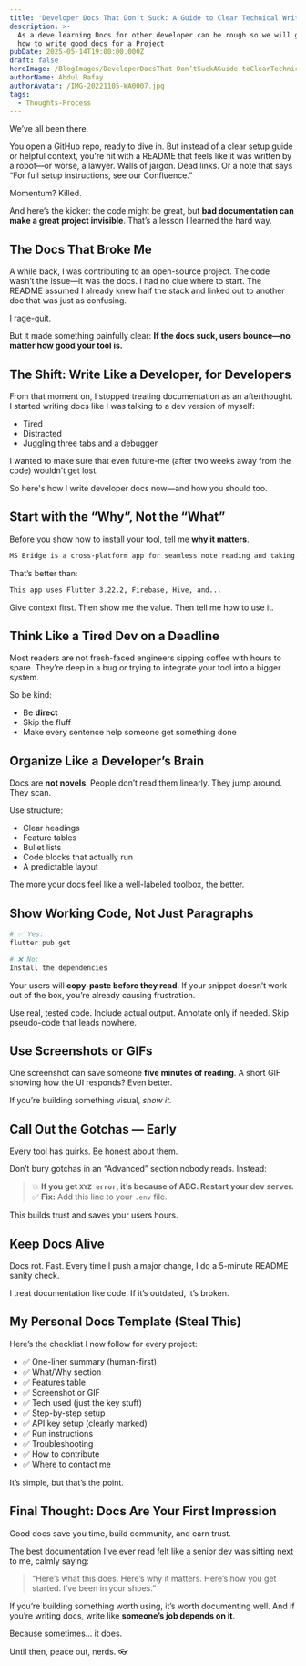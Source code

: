 ```yaml
---
title: 'Developer Docs That Don’t Suck: A Guide to Clear Technical Writing'
description: >-
  As a deve learning Docs for other developer can be rough so we will go through
  how to write good docs for a Project
pubDate: 2025-05-14T19:00:00.000Z
draft: false
heroImage: /BlogImages/DeveloperDocsThat Don’tSuckAGuide toClearTechnical Writing.webp
authorName: Abdul Rafay
authorAvatar: /IMG-20221105-WA0007.jpg
tags:
  - Thoughts-Process
---
```

We’ve all been there.

You open a GitHub repo, ready to dive in. But instead of a clear setup guide or helpful context, you're hit with a README that feels like it was written by a robot—or worse, a lawyer. Walls of jargon. Dead links. Or a note that says “For full setup instructions, see our Confluence.”

Momentum? Killed.

And here’s the kicker: the code might be great, but **bad documentation can make a great project invisible**. That’s a lesson I learned the hard way.

## The Docs That Broke Me

A while back, I was contributing to an open-source project. The code wasn’t the issue—it was the docs. I had no clue where to start. The README assumed I already knew half the stack and linked out to another doc that was just as confusing.

I rage-quit.

But it made something painfully clear:
**If the docs suck, users bounce—no matter how good your tool is.**

## The Shift: Write Like a Developer, for Developers

From that moment on, I stopped treating documentation as an afterthought. I started writing docs like I was talking to a dev version of myself:

* Tired
* Distracted
* Juggling three tabs and a debugger

I wanted to make sure that even future-me (after two weeks away from the code) wouldn’t get lost.

So here's how I write developer docs now—and how you should too.

## Start with the “Why”, Not the “What”

Before you show how to install your tool, tell me **why it matters**.

```md
MS Bridge is a cross-platform app for seamless note reading and taking.
```

That’s better than:

```md
This app uses Flutter 3.22.2, Firebase, Hive, and...
```

Give context first. Then show me the value. Then tell me how to use it.

## Think Like a Tired Dev on a Deadline

Most readers are not fresh-faced engineers sipping coffee with hours to spare. They’re deep in a bug or trying to integrate your tool into a bigger system.

So be kind:

* Be **direct**
* Skip the fluff
* Make every sentence help someone get something done

## Organize Like a Developer’s Brain

Docs are **not novels**. People don’t read them linearly. They jump around. They scan.

Use structure:

* Clear headings
* Feature tables
* Bullet lists
* Code blocks that actually run
* A predictable layout

The more your docs feel like a well-labeled toolbox, the better.

## Show Working Code, Not Just Paragraphs

```bash
# ✅ Yes:
flutter pub get
```

```bash
# ❌ No:
Install the dependencies
```

Your users will **copy-paste before they read**. If your snippet doesn’t work out of the box, you’re already causing frustration.

Use real, tested code. Include actual output. Annotate only if needed. Skip pseudo-code that leads nowhere.

## Use Screenshots or GIFs

One screenshot can save someone **five minutes of reading**. A short GIF showing how the UI responds? Even better.

If you’re building something visual, *show it.*

## Call Out the Gotchas — Early

Every tool has quirks. Be honest about them.

Don’t bury gotchas in an “Advanced” section nobody reads. Instead:

> 💥 **If you get `XYZ error`, it’s because of ABC. Restart your dev server.**
> ✅ **Fix:** Add this line to your `.env` file.

This builds trust and saves your users hours.

## Keep Docs Alive

Docs rot. Fast. Every time I push a major change, I do a 5-minute README sanity check.

I treat documentation like code. If it’s outdated, it’s broken.

## My Personal Docs Template (Steal This)

Here’s the checklist I now follow for every project:

* ✅ One-liner summary (human-first)
* ✅ What/Why section
* ✅ Features table
* ✅ Screenshot or GIF
* ✅ Tech used (just the key stuff)
* ✅ Step-by-step setup
* ✅ API key setup (clearly marked)
* ✅ Run instructions
* ✅ Troubleshooting
* ✅ How to contribute
* ✅ Where to contact me

It’s simple, but that’s the point.

## Final Thought: Docs Are Your First Impression

Good docs save you time, build community, and earn trust.

The best documentation I’ve ever read felt like a senior dev was sitting next to me, calmly saying:

> “Here’s what this does. Here’s why it matters. Here’s how you get started. I’ve been in your shoes.”

If you’re building something worth using, it’s worth documenting well.
And if you’re writing docs, write like **someone’s job depends on it**.

Because sometimes… it does.

Until then, peace out, nerds. 👓
